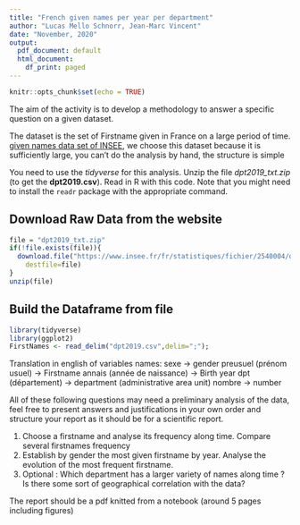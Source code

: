 ```yaml
---
title: "French given names per year per department"
author: "Lucas Mello Schnorr, Jean-Marc Vincent"
date: "November, 2020"
output:
  pdf_document: default
  html_document:
    df_print: paged
---
```


```r
knitr::opts_chunk$set(echo = TRUE)
```

The aim of the activity is to develop a methodology to answer a specific question on a given dataset. 

The dataset is the set of Firstname given in France on a large period of time. 
[given names data set of INSEE](https://www.insee.fr/fr/statistiques/fichier/2540004/dpt2017_txt.zip), we choose this dataset because it is sufficiently large, you can't do the analysis by hand, the structure is simple


You need to use the _tidyverse_ for this analysis. Unzip the file _dpt2019_txt.zip_ (to get the **dpt2019.csv**). Read in R with this code. Note that you might need to install the `readr` package with the appropriate command.

## Download Raw Data from the website
```r
file = "dpt2019_txt.zip"
if(!file.exists(file)){
  download.file("https://www.insee.fr/fr/statistiques/fichier/2540004/dpt2019_csv.zip",
	destfile=file)
}
unzip(file)
```

## Build the Dataframe from file

```r
library(tidyverse)
library(ggplot2)
FirstNames <- read_delim("dpt2019.csv",delim=";");
```

Translation in english of variables names: 
sexe -> gender 
preusuel (prénom usuel) -> Firstname
annais (année de naissance) -> Birth year
dpt (département) -> department (administrative area unit)
nombre -> number

All of these following questions may need a preliminary analysis of the data, feel free to present answers and justifications in your own order and structure your report as it should be for a scientific report.

1. Choose a firstname and analyse its frequency along time. Compare several firstnames frequency
2. Establish by gender the most given firstname by year. Analyse the evolution of the most frequent firstname.
3. Optional : Which department has a larger variety of names along time ? Is there some sort of geographical correlation with the data?

The report should be a pdf knitted from a notebook (around 5 pages including figures)
